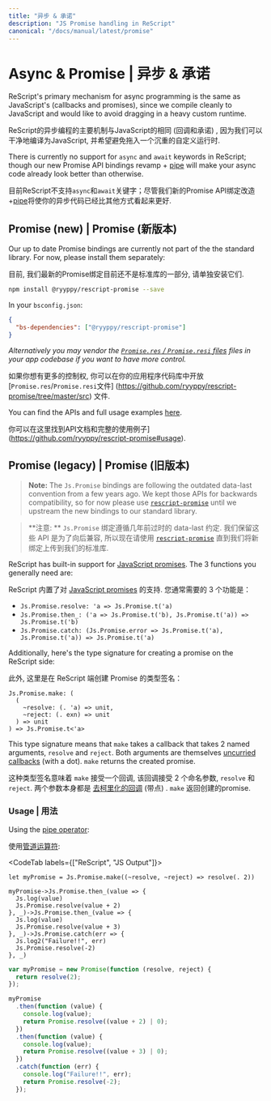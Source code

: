 ```yaml
---
title: "异步 & 承诺"
description: "JS Promise handling in ReScript"
canonical: "/docs/manual/latest/promise"
---
```


# Async & Promise | 异步 & 承诺

ReScript's primary mechanism for async programming is the same as JavaScript's (callbacks and promises), since we compile cleanly to JavaScript and would like to avoid dragging in a heavy custom runtime.

ReScript的异步编程的主要机制与JavaScript的相同 (回调和承诺) , 因为我们可以干净地编译为JavaScript, 并希望避免拖入一个沉重的自定义运行时. 

There is currently no support for `async` and `await` keywords in ReScript; though our new Promise API bindings revamp + [pipe](pipe) will make your async code already look better than otherwise.

目前ReScript不支持`async`和`await`关键字；尽管我们新的Promise API绑定改造+[pipe](pipe)将使你的异步代码已经比其他方式看起来更好. 


## Promise (new) | Promise (新版本)

Our up to date Promise bindings are currently not part of the the standard library. For now, please install them separately:

目前, 我们最新的Promise绑定目前还不是标准库的一部分, 请单独安装它们. 


```sh
npm install @ryyppy/rescript-promise --save
```

In your `bsconfig.json`:

```json
{
  "bs-dependencies": ["@ryyppy/rescript-promise"]
}
```

_Alternatively you may vendor the [`Promise.res` / `Promise.resi` files](https://github.com/ryyppy/rescript-promise/tree/master/src) files in your app codebase if you want to have more control._

如果你想有更多的控制权, 你可以在你的应用程序代码库中开放[`Promise.res`/`Promise.resi`文件] (https://github.com/ryyppy/rescript-promise/tree/master/src) 文件. 

You can find the APIs and full usage examples [here](https://github.com/ryyppy/rescript-promise#usage).

你可以在这里找到API文档和完整的使用例子](https://github.com/ryyppy/rescript-promise#usage). 


## Promise (legacy) | Promise (旧版本)

> **Note:** The `Js.Promise` bindings are following the outdated data-last convention from a few years ago. We kept those APIs for backwards compatibility, so for now please use [`rescript-promise`](https://github.com/ryyppy/rescript-promise) until we upstream the new bindings to our standard library.

> **注意: ** `Js.Promise` 绑定遵循几年前过时的 data-last 约定. 我们保留这些 API 是为了向后兼容, 所以现在请使用 [`rescript-promise`](https://github.com/ryyppy/rescript-promise) 直到我们将新绑定上传到我们的标准库.

ReScript has built-in support for [JavaScript promises](api/js/promise). The 3 functions you generally need are:

ReScript 内置了对 [JavaScript promises](api/js/promise) 的支持.  您通常需要的 3 个功能是：

- `Js.Promise.resolve: 'a => Js.Promise.t('a)`
- `Js.Promise.then_: ('a => Js.Promise.t('b), Js.Promise.t('a)) => Js.Promise.t('b)`
- `Js.Promise.catch: (Js.Promise.error => Js.Promise.t('a), Js.Promise.t('a)) => Js.Promise.t('a)`

Additionally, here's the type signature for creating a promise on the ReScript side:

此外, 这里是在 ReScript 端创建 Promise 的类型签名：

```res
Js.Promise.make: (
  (
    ~resolve: (. 'a) => unit,
    ~reject: (. exn) => unit
  ) => unit
) => Js.Promise.t<'a>
```

This type signature means that `make` takes a callback that takes 2 named arguments, `resolve` and `reject`. Both arguments are themselves [uncurried callbacks](function.md#uncurried-function) (with a dot). `make` returns the created promise.

这种类型签名意味着 `make` 接受一个回调, 该回调接受 2 个命名参数, `resolve` 和 `reject`.  两个参数本身都是 [去柯里化的回调](function.md#uncurried-function)  (带点) .  `make` 返回创建的promise. 

### Usage | 用法

Using the [pipe operator](pipe.md):

使用[管道运算符](pipe.md):

<CodeTab labels={["ReScript", "JS Output"]}>

```res example
let myPromise = Js.Promise.make((~resolve, ~reject) => resolve(. 2))

myPromise->Js.Promise.then_(value => {
  Js.log(value)
  Js.Promise.resolve(value + 2)
}, _)->Js.Promise.then_(value => {
  Js.log(value)
  Js.Promise.resolve(value + 3)
}, _)->Js.Promise.catch(err => {
  Js.log2("Failure!!", err)
  Js.Promise.resolve(-2)
}, _)
```
```js
var myPromise = new Promise(function (resolve, reject) {
  return resolve(2);
});

myPromise
  .then(function (value) {
    console.log(value);
    return Promise.resolve((value + 2) | 0);
  })
  .then(function (value) {
    console.log(value);
    return Promise.resolve((value + 3) | 0);
  })
  .catch(function (err) {
    console.log("Failure!!", err);
    return Promise.resolve(-2);
  });
```

</CodeTab>
